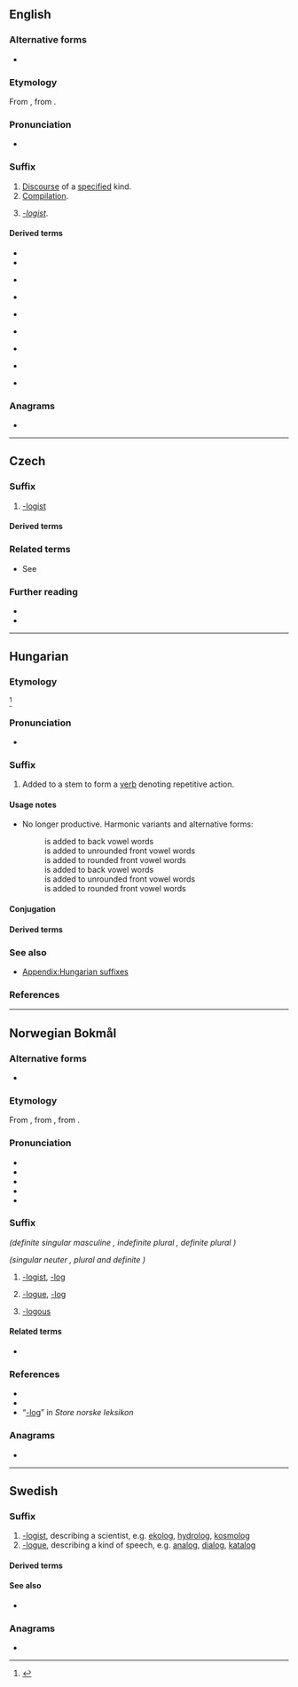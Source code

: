 {{also|log|lóg|lòg|lög|løg|log.|løg-}}
==English==

===Alternative forms===
* {{l|en|-logue}}

===Etymology===
From {{der|en|fr|-logue}}, from {{der|en|grc|-λόγος||one who speaks (in a certain manner)}}.

===Pronunciation===
* {{a|US}} {{IPA|en|/lɒɡ/}}

===Suffix===
{{en-suffix}}

# [[discourse|Discourse]] of a [[specify|specified]] kind.
# [[compilation|Compilation]].
# {{lb|en|rare}} ''[[-logist]]''.

====Derived terms====
{{rel-top4|-discourse}}
* {{l|en|dialog}}
* {{l|en|epilog}}
{{rel-mid4}}
* {{l|en|monolog}}
{{rel-mid4}}
* {{l|en|prolog}}
{{rel-mid4}}
* {{l|en|weblog}}
{{rel-bottom}}
{{rel-top4|-compilation}}
* {{l|en|analog}}
{{rel-mid4}}
* {{l|en|catalog}}
{{rel-mid4}}
{{rel-mid4}}
{{rel-bottom}}
{{rel-top4|-logist}}
{{rel-mid4}}
* {{l|en|ideolog}}
{{rel-mid4}}
{{rel-mid4}}
* {{l|en|theolog}}
{{rel-bottom}}

===Anagrams===
* {{anagrams|en|a=glo|Glo.}}

----

==Czech==

===Suffix===
{{head|cs|suffix}}

# [[-logist]]
#: {{suffixusex|cs|bio-|biolog}}
#: {{suffixusex|cs|geo-|geolog}}

====Derived terms====
{{suffixsee|cs|-log}}

===Related terms===
* See {{l|cs|logos}}

===Further reading===
* {{R:Nase rec|artno=5993|title=Slovotvorná charakteristika cizích slov|year=1977}}
* {{R:Slovnik afixu}}

----

==Hungarian==

===Etymology===
{{af|hu|-l|-o-|-g|pos1=frequentative suffix|pos3=frequentative suffix|nocat=y}}<ref>{{R:Zaicz 2006}}</ref>

===Pronunciation===
* {{hu-IPA}}

===Suffix===
{{head|hu|suffix}}

# {{lb|hu|frequentative verb-forming suffix|rare}} Added to a stem to form a [[verb]] denoting repetitive action.
#: {{m|hu|társalog|társa'''log'''|to chat}}

====Usage notes====
* {{q|frequentative verb-forming suffix}} No longer productive. Harmonic variants and alternative forms:
*: '''{{l|hu|-log}}''' is added to back vowel words
*: '''{{l|hu|-leg}}''' is added to unrounded front vowel words
*: '''{{l|hu|-lög}}''' is added to rounded front vowel words
*: '''{{l|hu|-lyog}}''' is added to back vowel words
*: '''{{l|hu|-lyeg}}''' is added to unrounded front vowel words
*: '''{{l|hu|-lyög}}''' is added to rounded front vowel words

====Conjugation====
{{hu-conj-ok|-l|o|g|vowelout=y|intrans=y}}

====Derived terms====
{{suffixsee|hu|pos=verb}}

===See also===
* [[Appendix:Hungarian suffixes]]

===References===
<references/>

----

==Norwegian Bokmål==

===Alternative forms===
* {{l|nb|-olog}}

===Etymology===
{{root|nb|ine-pro|*leǵ-}}
From {{bor|nb|grc|λόγος||word, speech; reason}}, from {{m|grc|λέγω||I arrange; say}}, from {{der|nb|ine-pro|*leǵ-||to gather, collect}}.

===Pronunciation===
* {{IPA|nb|/loːɡ/}}
* {{audio|nb|Nb--log.ogg|Audio}}
* {{rhymes|nb|oːɡ}}
* {{hyph|nb|-log}}
* {{homophones|nb|låg}}

===Suffix===
{{head|nb|suffix}} {{q|noun}} ''(definite singular masculine {{m|nb|-logen}}, indefinite plural {{m|nb|-loger}}, definite plural {{m|nb|-logene}})''

{{q|adjective}} ''(singular neuter {{m|nb|-logt}}, plural and definite {{m|nb|-loge}})''

# {{lb|nb|science}} [[#English|-logist]], [[#English|-log]] {{q|a person who studies or is an expert in the related -logy (Norwegian Bokmål: [[#Norwegian Bokmål|-logi]])}}
#: {{ux|nb|arkeo'''log''', egypto'''log''', ornito'''log''', hippo'''log'''|archaeo'''logist''', Egypto'''logist''', ornitho'''logist''', hippo'''logist'''|inline=1}}
# [[#English|-logue]], [[#English|-log]] {{q|used to denote discourse of a specified kind; or a compilement of something}}
#: {{ux|nb|dia'''log''', mono'''log''', epi'''log''', nekro'''log''', pro'''log'''|dia'''logue''', mono'''logue''', epi'''logue''', obituary, pro'''logue'''|inline=1}}
# [[#English|-logous]] {{q|forms adjectives meaning equivalent to something}}
#: {{ux|nb|hetero'''log''', homo'''log'''|hetero'''logous''', homo'''logous'''|inline=1}}

====Related terms====
* {{l|nb|-logi||-logy}}

===References===
* {{R:The Bokmål Dictionary}}
* {{R:NAOB}}
* “[http://www.snl.no/-log -log]” in ''Store norske leksikon''

===Anagrams===
* {{anagrams|nb|glo|gol|log}}

----

==Swedish==

===Suffix===
{{head|sv|suffix|definite singular|-logen|indefinite plural|-loger|definite plural|-logerna}}

# [[-logist]], describing a scientist, e.g. [[ekolog]], [[hydrolog]], [[kosmolog]]
# [[-logue]], describing a kind of speech, e.g. [[analog]], [[dialog]], [[katalog]]

====Derived terms====
{{suffixsee|sv}}

====See also====
* {{l|sv|-logi}}

===Anagrams===
* {{anagrams|sv|a=glo|glo|gol}}